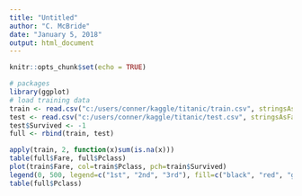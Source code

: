 ```yaml
---
title: "Untitled"
author: "C. McBride"
date: "January 5, 2018"
output: html_document
---
```


```r
knitr::opts_chunk$set(echo = TRUE)
```

```r
# packages
library(ggplot)
# load training data
train <- read.csv("c:/users/conner/kaggle/titanic/train.csv", stringsAsFactors = F)
test <- read.csv("c:/users/conner/kaggle/titanic/test.csv", stringsAsFactors = F)
test$Survived <- -1
full <- rbind(train, test)

apply(train, 2, function(x)sum(is.na(x)))
table(full$Fare, full$Pclass)
plot(train$Fare, col=train$Pclass, pch=train$Survived)
legend(0, 500, legend=c("1st", "2nd", "3rd"), fill=c("black", "red", "green3"))
table(full$Pclass)
```

